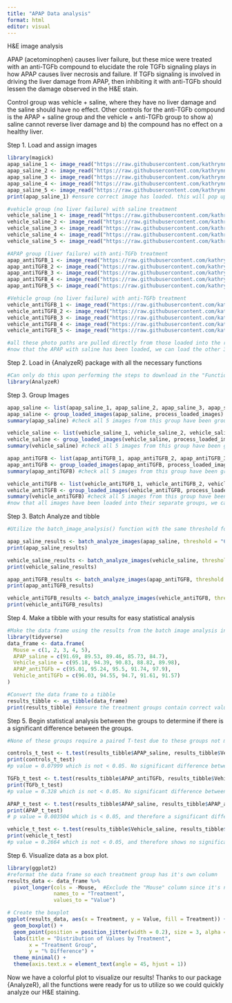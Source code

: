 ```yaml
---
title: "APAP Data analysis"
format: html
editor: visual
---
```


H&E image analysis

APAP (acetominophen) causes liver failure, but these mice were treated with an anti-TGFb compound to elucidate the role TGFb signaling plays in how APAP causes liver necrosis and failure. If TGFb signaling is involved in driving the liver damage from APAP, then inhibiting it with anti-TGFb should lessen the damage observed in the H&E stain.

Control group was vehicle + saline, where they have no liver damage and the saline should have no effect. Other controls for the anti-TGFb compound is the APAP + saline group and the vehicle + anti-TGFb group to show a) saline cannot reverse liver damage and b) the compound has no effect on a healthy liver.

Step 1. Load and assign images

```r
library(magick)
apap_saline_1 <- image_read("https://raw.githubusercontent.com/kathrynnrhodes/CollaborativeProject/refs/heads/main/Images%20for%20Analysis/APAP%20%2B%20Saline%20Liver%201.jpg")
apap_saline_2 <- image_read("https://raw.githubusercontent.com/kathrynnrhodes/CollaborativeProject/refs/heads/main/Images%20for%20Analysis/APAP%20%2B%20Saline%20Liver%202.jpg")
apap_saline_3 <- image_read("https://raw.githubusercontent.com/kathrynnrhodes/CollaborativeProject/refs/heads/main/Images%20for%20Analysis/APAP%20%2B%20Saline%20Liver%203.jpg")
apap_saline_4 <- image_read("https://raw.githubusercontent.com/kathrynnrhodes/CollaborativeProject/refs/heads/main/Images%20for%20Analysis/APAP%20%2B%20Saline%20Liver%204.jpg")
apap_saline_5 <- image_read("https://raw.githubusercontent.com/kathrynnrhodes/CollaborativeProject/refs/heads/main/Images%20for%20Analysis/APAP%20%2B%20Saline%20Liver%205.jpg")
print(apap_saline_1) #ensure correct image has loaded. this will pop up in the viewer tab.

#vehicle group (no liver failure) with saline treatment
vehicle_saline_1 <- image_read("https://raw.githubusercontent.com/kathrynnrhodes/CollaborativeProject/refs/heads/main/Images%20for%20Analysis/Vehicle%20%2B%20Saline%20Liver%201.jpg")
vehicle_saline_2 <- image_read("https://raw.githubusercontent.com/kathrynnrhodes/CollaborativeProject/refs/heads/main/Images%20for%20Analysis/Vehicle%20%2B%20Saline%20Liver%202.jpg")
vehicle_saline_3 <- image_read("https://raw.githubusercontent.com/kathrynnrhodes/CollaborativeProject/refs/heads/main/Images%20for%20Analysis/Vehicle%20%2B%20Saline%20Liver%203.jpg")
vehicle_saline_4 <- image_read("https://raw.githubusercontent.com/kathrynnrhodes/CollaborativeProject/refs/heads/main/Images%20for%20Analysis/Vehicle%20%2B%20Saline%20Liver%204.jpg")
vehicle_saline_5 <- image_read("https://raw.githubusercontent.com/kathrynnrhodes/CollaborativeProject/refs/heads/main/Images%20for%20Analysis/Vehicle%20%2B%20Saline%20Liver%205.jpg")

#APAP group (liver failure) with anti-TGFb treatment
apap_antiTGFB_1 <- image_read("https://raw.githubusercontent.com/kathrynnrhodes/CollaborativeProject/refs/heads/main/Images%20for%20Analysis/APAP%20%2B%20antiTGFb%20Liver%201.jpg")
apap_antiTGFB_2 <- image_read("https://raw.githubusercontent.com/kathrynnrhodes/CollaborativeProject/refs/heads/main/Images%20for%20Analysis/APAP%20%2B%20antiTGFb%20Liver%202.jpg")
apap_antiTGFB_3 <- image_read("https://raw.githubusercontent.com/kathrynnrhodes/CollaborativeProject/refs/heads/main/Images%20for%20Analysis/APAP%20%2B%20antiTGFb%20Liver%203.jpg")
apap_antiTGFB_4 <- image_read("https://raw.githubusercontent.com/kathrynnrhodes/CollaborativeProject/refs/heads/main/Images%20for%20Analysis/APAP%20%2B%20antiTGFb%20Liver%204.jpg")
apap_antiTGFB_5 <- image_read("https://raw.githubusercontent.com/kathrynnrhodes/CollaborativeProject/refs/heads/main/Images%20for%20Analysis/APAP%20%2B%20antiTGFb%20Liver%205.jpg")

#Vehicle group (no liver failure) with anti-TGFb treatment
vehicle_antiTGFB_1 <- image_read("https://raw.githubusercontent.com/kathrynnrhodes/CollaborativeProject/refs/heads/main/Images%20for%20Analysis/Vehicle%20%2B%20antiTGFb%20Liver%201.jpg")
vehicle_antiTGFB_2 <- image_read("https://raw.githubusercontent.com/kathrynnrhodes/CollaborativeProject/refs/heads/main/Images%20for%20Analysis/Vehicle%20%2B%20antiTGFb%20Liver%202.jpg")
vehicle_antiTGFB_3 <- image_read("https://raw.githubusercontent.com/kathrynnrhodes/CollaborativeProject/refs/heads/main/Images%20for%20Analysis/Vehicle%20%2B%20antiTGFb%20Liver%203.jpg")
vehicle_antiTGFB_4 <- image_read("https://raw.githubusercontent.com/kathrynnrhodes/CollaborativeProject/refs/heads/main/Images%20for%20Analysis/Vehicle%20%2B%20antiTGFb%20Liver%204.jpg")
vehicle_antiTGFB_5 <- image_read("https://raw.githubusercontent.com/kathrynnrhodes/CollaborativeProject/refs/heads/main/Images%20for%20Analysis/Vehicle%20%2B%20antiTGFb%20Liver%205.jpg")

#all these photo paths are pulled directly from those loaded into the repository under "Images for Analysis", so you won't need to clone the photos down to your local computer
#now that the APAP with saline has been loaded, we can load the other 3 groups.
```

Step 2. Load in {AnalyzeR} package with all the necessary functions

```r
#Can only do this upon performing the steps to download in the "Functions_For_Package.qmd" Quarto document when you have downloaded the {AnalyzeR} package locally
library(AnalyzeR)
```

Step 3. Group Images

```r
apap_saline <- list(apap_saline_1, apap_saline_2, apap_saline_3, apap_saline_4, apap_saline_5)
apap_saline <- group_loaded_images(apap_saline, process_loaded_images)
summary(apap_saline) #check all 5 images from this group have been grouped by the group loaded images function

vehicle_saline <- list(vehicle_saline_1, vehicle_saline_2, vehicle_saline_3, vehicle_saline_4, vehicle_saline_5)
vehicle_saline <- group_loaded_images(vehicle_saline, process_loaded_images)
summary(vehicle_saline) #check all 5 images from this group have been grouped by the group loaded images function

apap_antiTGFB <- list(apap_antiTGFB_1, apap_antiTGFB_2, apap_antiTGFB_3, apap_antiTGFB_4, apap_antiTGFB_5)
apap_antiTGFB <- group_loaded_images(apap_antiTGFB, process_loaded_images)
summary(apap_antiTGFB) #check all 5 images from this group have been grouped by the group loaded images function

vehicle_antiTGFB <- list(vehicle_antiTGFB_1, vehicle_antiTGFB_2, vehicle_antiTGFB_3, vehicle_antiTGFB_4, vehicle_antiTGFB_5)
vehicle_antiTGFB <- group_loaded_images(vehicle_antiTGFB, process_loaded_images)
summary(vehicle_antiTGFB) #check all 5 images from this group have been grouped by the group loaded images function
#now that all images have been loaded into their separate groups, we can analyze each batch to get an average for each treatment group.
```

Step 3. Batch Analyze and tibble

```r
#Utilize the batch_image_analysis() function with the same threshold for all images since the background staining (how dark the image is as a whole) is comparable between all groups.

apap_saline_results <- batch_analyze_images(apap_saline, threshold = "60%")
print(apap_saline_results)

vehicle_saline_results <- batch_analyze_images(vehicle_saline, threshold = "60%")
print(vehicle_saline_results)

apap_antiTGFB_results <- batch_analyze_images(apap_antiTGFB, threshold = "60%")
print(apap_antiTGFB_results)

vehicle_antiTGFB_results <- batch_analyze_images(vehicle_antiTGFB, threshold = "60%")
print(vehicle_antiTGFB_results)
```

Step 4. Make a tibble with your results for easy statistical analysis

```r
#Make the data frame using the results from the batch image analysis in Step 3.
library(tidyverse)
data_frame <- data.frame(
  Mouse = c(1, 2, 3, 4, 5),
  APAP_saline = c(91.69, 89.53, 89.46, 85.73, 84.7),
  Vehicle_saline = c(95.18, 94.39, 90.83, 88.82, 89.98),
  APAP_antiTGFb = c(95.01, 95.24, 95.5, 91.74, 97.9),
  Vehicle_antiTGFb = c(96.03, 94.55, 94.7, 91.61, 91.57)
)

#Convert the data frame to a tibble
results_tibble <- as_tibble(data_frame)
print(results_tibble) #ensure the treatment groups contain correct value for each mouse
```

Step 5. Begin statistical analysis between the groups to determine if there is a significant difference between the groups.

```r
#None of these groups require a paired T-test due to these groups not measuring the same group at separate time points. These are all independent groups and can use unpaired T tests to dtermine significance.

controls_t_test <- t.test(results_tibble$APAP_saline, results_tibble$Vehicle_saline)
print(controls_t_test)
#p value = 0.07999 which is not < 0.05. No significant difference between the saline control treatment as expected.

TGFb_t_test <- t.test(results_tibble$APAP_antiTGFb, results_tibble$Vehicle_antiTGFb)
print(TGFb_t_test)
#p value = 0.328 which is not < 0.05. No significant difference between the anti-TGFb groups.

APAP_t_test <- t.test(results_tibble$APAP_saline, results_tibble$APAP_antiTGFb)
print(APAP_t_test)
# p value = 0.003504 which is < 0.05, and therefore a significant difference exists between the APAP + saline group and the APAP + anti-TGFb group. This shows that through administering anti-TGFb, the APAP damage to the liver can be alleviated and provides evidence that TGFb signaling has a role in the mechanism of damage of APAP.

vehicle_t_test <- t.test(results_tibble$Vehicle_saline, results_tibble$Vehicle_antiTGFb)
print(vehicle_t_test)
#p value = 0.2664 which is not < 0.05, and therefore shows no significant difference between the Vehicle + saline group and the Vehicle + anti-TGFb group as expected. Because the vehicle group has no liver damage due to not recieving APAP treatment prior to administering the anti-TGFb, there would be no damage for this to hypothetically alleviate. 
```

Step 6. Visualize data as a box plot.

```r
library(ggplot2)
#reformat the data frame so each treatment group has it's own column
results_data <- data_frame %>%
  pivot_longer(cols = -Mouse,  #Exclude the "Mouse" column since it's not the staining data
               names_to = "Treatment", 
               values_to = "Value")

# Create the boxplot
ggplot(results_data, aes(x = Treatment, y = Value, fill = Treatment)) +
  geom_boxplot() +
  geom_point(position = position_jitter(width = 0.2), size = 3, alpha = 0.7) +
  labs(title = "Distribution of Values by Treatment",
       x = "Treatment Group",
       y = "% Difference") +
  theme_minimal() +
  theme(axis.text.x = element_text(angle = 45, hjust = 1))
```

Now we have a colorful plot to visualize our results! Thanks to our package {AnalyzeR}, all the functions were ready for us to utilize so we could quickly analyze our H&E staining.
